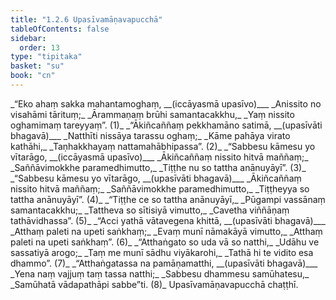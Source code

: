 ```yaml
---
title: "1.2.6 Upasīvamāṇavapucchā"
tableOfContents: false
sidebar:
  order: 13
type: "tipitaka"
basket: "su"
book: "cn"
---
```



<DynamicBreadcrumb />

<Division number="94" book="cn">

<Paragraph number="101" type="verses" book="cn">
_“Eko ahaṃ sakka mahantamoghaṃ, __(iccāyasmā upasīvo)___  
_Anissito no visahāmi tārituṃ;_  
_Ārammaṇaṃ brūhi samantacakkhu,_  
_Yaṃ nissito oghamimaṃ tareyyaṃ”. (1)_  

</Paragraph>

</Division>
<Division number="95" book="cn">

<Paragraph number="102" type="verses" book="cn">
_“Ākiñcaññaṃ pekkhamāno satimā, __(upasīvāti bhagavā)___  
_Natthīti nissāya tarassu oghaṃ;_  
_Kāme pahāya virato kathāhi,_  
_Taṇhakkhayaṃ nattamahābhipassa”. (2)_  

</Paragraph>

</Division>
<Division number="96" book="cn">

<Paragraph number="103" type="verses" book="cn">
_“Sabbesu kāmesu yo vītarāgo, __(iccāyasmā upasīvo)___  
_Ākiñcaññaṃ nissito hitvā maññaṃ;_  
_Saññāvimokkhe paramedhimutto,_  
_Tiṭṭhe nu so tattha anānuyāyī”. (3)_  

</Paragraph>

</Division>
<Division number="97" book="cn">

<Paragraph number="104" type="verses" book="cn">
_“Sabbesu kāmesu yo vītarāgo, __(upasīvāti bhagavā)___  
_Ākiñcaññaṃ nissito hitvā maññaṃ;_  
_Saññāvimokkhe paramedhimutto,_  
_Tiṭṭheyya so tattha anānuyāyī”. (4)_  

</Paragraph>

</Division>
<Division number="98" book="cn">

<Paragraph number="105" type="verses" book="cn">
_“Tiṭṭhe ce so tattha anānuyāyī,_  
_Pūgampi vassānaṃ samantacakkhu;_  
_Tattheva so sītisiyā vimutto,_  
_Cavetha viññāṇaṃ tathāvidhassa”. (5)_  

</Paragraph>

</Division>
<Division number="99" book="cn">

<Paragraph number="106" type="verses" book="cn">
_“Acci yathā vātavegena khittā, __(upasīvāti bhagavā)___  
_Atthaṃ paleti na upeti saṅkhaṃ;_  
_Evaṃ munī nāmakāyā vimutto,_  
_Atthaṃ paleti na upeti saṅkhaṃ”. (6)_  

</Paragraph>

</Division>
<Division number="100" book="cn">

<Paragraph number="107" type="verses" book="cn">
_“Atthaṅgato so uda vā so natthi,_  
_Udāhu ve sassatiyā arogo;_  
_Taṃ me munī sādhu viyākarohi,_  
_Tathā hi te vidito esa dhammo”. (7)_  

</Paragraph>

</Division>
<Division number="101" book="cn">

<Paragraph number="108" type="verses" book="cn">
_“Atthaṅgatassa na pamāṇamatthi, __(upasīvāti bhagavā)___  
_Yena naṃ vajjuṃ taṃ tassa natthi;_  
_Sabbesu dhammesu samūhatesu,_  
_Samūhatā vādapathāpi sabbe”ti. (8)_  


</Paragraph>
</Division>

<Paragraph number="109" type="center" book="cn">
Upasīvamāṇavapucchā chaṭṭhī.
</Paragraph>